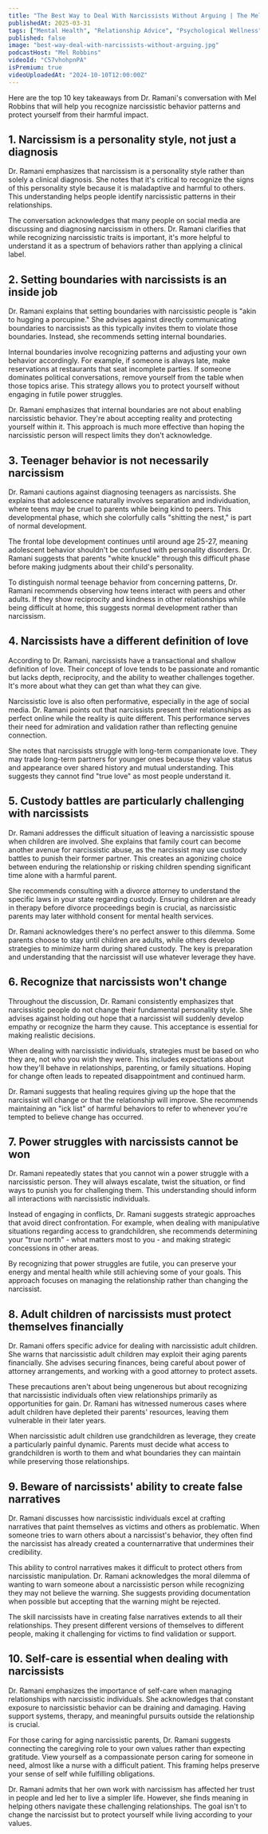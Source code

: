 ```yaml
---
title: "The Best Way to Deal With Narcissists Without Arguing | The Mel Robbins Podcast"
publishedAt: 2025-03-31
tags: ["Mental Health", "Relationship Advice", "Psychological Wellness"]
published: false
image: "best-way-deal-with-narcissists-without-arguing.jpg"
podcastHost: "Mel Robbins"
videoId: "C57vhohpnPA"
isPremium: true
videoUploadedAt: "2024-10-10T12:00:00Z"
---
```



<PodcastSummaryPageLayout frontmatter={frontmatter}>

Here are the top 10 key takeaways from Dr. Ramani's conversation with Mel Robbins that will help you recognize narcissistic behavior patterns and protect yourself from their harmful impact.

## 1. Narcissism is a personality style, not just a diagnosis

Dr. Ramani emphasizes that narcissism is a personality style rather than solely a clinical diagnosis. She notes that it's critical to recognize the signs of this personality style because it is maladaptive and harmful to others. This understanding helps people identify narcissistic patterns in their relationships.

The conversation acknowledges that many people on social media are discussing and diagnosing narcissism in others. Dr. Ramani clarifies that while recognizing narcissistic traits is important, it's more helpful to understand it as a spectrum of behaviors rather than applying a clinical label.

## 2. Setting boundaries with narcissists is an inside job

Dr. Ramani explains that setting boundaries with narcissistic people is "akin to hugging a porcupine." She advises against directly communicating boundaries to narcissists as this typically invites them to violate those boundaries. Instead, she recommends setting internal boundaries.

Internal boundaries involve recognizing patterns and adjusting your own behavior accordingly. For example, if someone is always late, make reservations at restaurants that seat incomplete parties. If someone dominates political conversations, remove yourself from the table when those topics arise. This strategy allows you to protect yourself without engaging in futile power struggles.

Dr. Ramani emphasizes that internal boundaries are not about enabling narcissistic behavior. They're about accepting reality and protecting yourself within it. This approach is much more effective than hoping the narcissistic person will respect limits they don't acknowledge.

## 3. Teenager behavior is not necessarily narcissism

Dr. Ramani cautions against diagnosing teenagers as narcissists. She explains that adolescence naturally involves separation and individuation, where teens may be cruel to parents while being kind to peers. This developmental phase, which she colorfully calls "shitting the nest," is part of normal development.

The frontal lobe development continues until around age 25-27, meaning adolescent behavior shouldn't be confused with personality disorders. Dr. Ramani suggests that parents "white knuckle" through this difficult phase before making judgments about their child's personality.

To distinguish normal teenage behavior from concerning patterns, Dr. Ramani recommends observing how teens interact with peers and other adults. If they show reciprocity and kindness in other relationships while being difficult at home, this suggests normal development rather than narcissism.

## 4. Narcissists have a different definition of love

According to Dr. Ramani, narcissists have a transactional and shallow definition of love. Their concept of love tends to be passionate and romantic but lacks depth, reciprocity, and the ability to weather challenges together. It's more about what they can get than what they can give.

Narcissistic love is also often performative, especially in the age of social media. Dr. Ramani points out that narcissists present their relationships as perfect online while the reality is quite different. This performance serves their need for admiration and validation rather than reflecting genuine connection.

She notes that narcissists struggle with long-term companionate love. They may trade long-term partners for younger ones because they value status and appearance over shared history and mutual understanding. This suggests they cannot find "true love" as most people understand it.

## 5. Custody battles are particularly challenging with narcissists

Dr. Ramani addresses the difficult situation of leaving a narcissistic spouse when children are involved. She explains that family court can become another avenue for narcissistic abuse, as the narcissist may use custody battles to punish their former partner. This creates an agonizing choice between enduring the relationship or risking children spending significant time alone with a harmful parent.

She recommends consulting with a divorce attorney to understand the specific laws in your state regarding custody. Ensuring children are already in therapy before divorce proceedings begin is crucial, as narcissistic parents may later withhold consent for mental health services.

Dr. Ramani acknowledges there's no perfect answer to this dilemma. Some parents choose to stay until children are adults, while others develop strategies to minimize harm during shared custody. The key is preparation and understanding that the narcissist will use whatever leverage they have.

## 6. Recognize that narcissists won't change

Throughout the discussion, Dr. Ramani consistently emphasizes that narcissistic people do not change their fundamental personality style. She advises against holding out hope that a narcissist will suddenly develop empathy or recognize the harm they cause. This acceptance is essential for making realistic decisions.

When dealing with narcissistic individuals, strategies must be based on who they are, not who you wish they were. This includes expectations about how they'll behave in relationships, parenting, or family situations. Hoping for change often leads to repeated disappointment and continued harm.

Dr. Ramani suggests that healing requires giving up the hope that the narcissist will change or that the relationship will improve. She recommends maintaining an "ick list" of harmful behaviors to refer to whenever you're tempted to believe change has occurred.

## 7. Power struggles with narcissists cannot be won

Dr. Ramani repeatedly states that you cannot win a power struggle with a narcissistic person. They will always escalate, twist the situation, or find ways to punish you for challenging them. This understanding should inform all interactions with narcissistic individuals.

Instead of engaging in conflicts, Dr. Ramani suggests strategic approaches that avoid direct confrontation. For example, when dealing with manipulative situations regarding access to grandchildren, she recommends determining your "true north" - what matters most to you - and making strategic concessions in other areas.

By recognizing that power struggles are futile, you can preserve your energy and mental health while still achieving some of your goals. This approach focuses on managing the relationship rather than changing the narcissist.

## 8. Adult children of narcissists must protect themselves financially

Dr. Ramani offers specific advice for dealing with narcissistic adult children. She warns that narcissistic adult children may exploit their aging parents financially. She advises securing finances, being careful about power of attorney arrangements, and working with a good attorney to protect assets.

These precautions aren't about being ungenerous but about recognizing that narcissistic individuals often view relationships primarily as opportunities for gain. Dr. Ramani has witnessed numerous cases where adult children have depleted their parents' resources, leaving them vulnerable in their later years.

When narcissistic adult children use grandchildren as leverage, they create a particularly painful dynamic. Parents must decide what access to grandchildren is worth to them and what boundaries they can maintain while preserving those relationships.

## 9. Beware of narcissists' ability to create false narratives

Dr. Ramani discusses how narcissistic individuals excel at crafting narratives that paint themselves as victims and others as problematic. When someone tries to warn others about a narcissist's behavior, they often find the narcissist has already created a counternarrative that undermines their credibility.

This ability to control narratives makes it difficult to protect others from narcissistic manipulation. Dr. Ramani acknowledges the moral dilemma of wanting to warn someone about a narcissistic person while recognizing they may not believe the warning. She suggests providing documentation when possible but accepting that the warning might be rejected.

The skill narcissists have in creating false narratives extends to all their relationships. They present different versions of themselves to different people, making it challenging for victims to find validation or support.

## 10. Self-care is essential when dealing with narcissists

Dr. Ramani emphasizes the importance of self-care when managing relationships with narcissistic individuals. She acknowledges that constant exposure to narcissistic behavior can be draining and damaging. Having support systems, therapy, and meaningful pursuits outside the relationship is crucial.

For those caring for aging narcissistic parents, Dr. Ramani suggests connecting the caregiving role to your own values rather than expecting gratitude. View yourself as a compassionate person caring for someone in need, almost like a nurse with a difficult patient. This framing helps preserve your sense of self while fulfilling obligations.

Dr. Ramani admits that her own work with narcissism has affected her trust in people and led her to live a simpler life. However, she finds meaning in helping others navigate these challenging relationships. The goal isn't to change the narcissist but to protect yourself while living according to your values.

</PodcastSummaryPageLayout>
